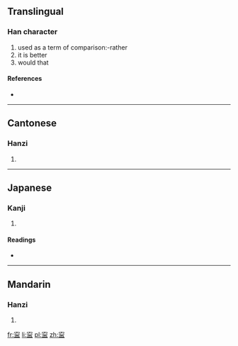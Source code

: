==Translingual==

===Han character===
{{Han char|rn=40|rad=宀|as=09|sn=12|four=3010<sub>7</sub>|canj=十心月廿 (JPBT)}}

# used as a term of comparison:-rather
# it is better
# would that

====References====
* {{Han ref|kx=0289.020|dkj=07232|dj=0572.020|hdz=20944.090|uh=5BCD|ud=23501|bh=D8D1|bd=55505}}

----

==Cantonese==

===Hanzi===
{{yue-hanzi|jyut=|y=ning4}}

# {{defn|lang=yue|sort=宀09}}

----

==Japanese==

===Kanji===
{{ja-kanji|grade=|rs=宀09}}

# {{defn|lang=ja|sort=宀09}}

====Readings====
* {{ja-readings|on=[[ねい]] (nei)|kun=[[むしろ]] (mushiro)}}

----

==Mandarin==

===Hanzi===
{{cmn-hanzi|pin=[[níng]] ([[ning2]])|wg=ning<sup>2</sup>}}

# {{defn|lang=cmn|sort=宀09}}

[[fr:寍]]
[[li:寍]]
[[pl:寍]]
[[zh:寍]]